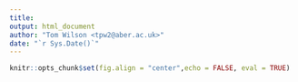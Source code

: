 ```yaml
---
title: 
output: html_document
author: "Tom Wilson <tpw2@aber.ac.uk>"
date: "`r Sys.Date()`"
---
```



```r
knitr::opts_chunk$set(fig.align = "center",echo = FALSE, eval = TRUE)
```

